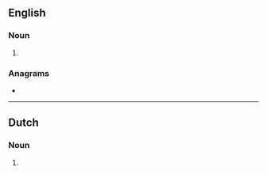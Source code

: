 ==English==

===Noun===
{{head|en|noun form}}

# {{plural of|en|sergeant}}

===Anagrams===
* {{anagrams|en|a=aeegnrsst|Great Ness|Tressange|estranges|greatness|seargents}}

----

==Dutch==

===Noun===
{{head|nl|noun form}}

# {{plural of|nl|sergeant}}
